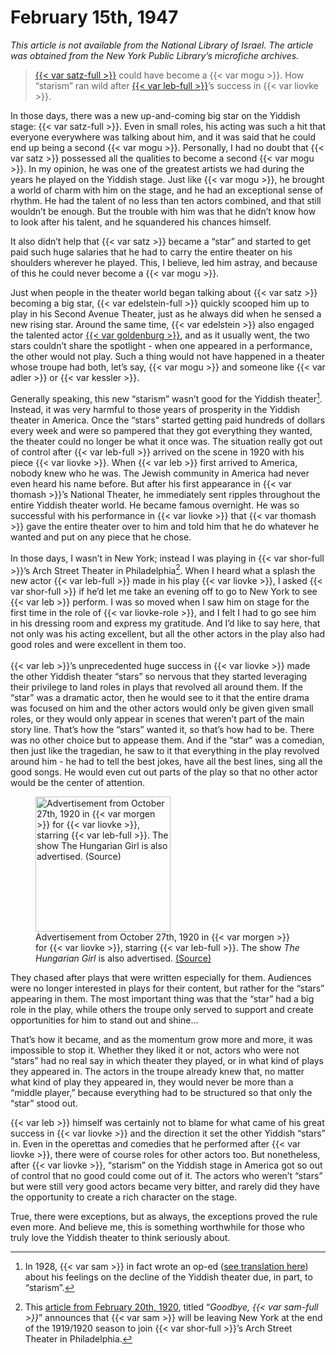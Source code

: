 # February 15th, 1947

_This article is not available from the National Library of Israel. The article was obtained from the New York Public Library's microfiche archives._

> [{{< var satz-full >}}](https://www.museumoffamilyhistory.com/yt/lex/S/satz-ludwig.htm) could have become a {{< var mogu >}}. How "starism" ran wild after [{{< var leb-full >}}](https://www.museumoffamilyhistory.com/yt/lex/L/lebedeff-aaron.htm)'s success in {{< var liovke >}}.

In those days, there was a new up-and-coming big star on the Yiddish stage: {{< var satz-full >}}. Even in small roles, his acting was such a hit that everyone everywhere was talking about him, and it was said that he could end up being a second {{< var mogu >}}. Personally, I had no doubt that {{< var satz >}} possessed all the qualities to become a second {{< var mogu >}}. In my opinion, he was one of the greatest artists we had during the years he played on the Yiddish stage. Just like {{< var mogu >}}, he brought a world of charm with him on the stage, and he had an exceptional sense of rhythm. He had the talent of no less than ten actors combined, and that still wouldn't be enough. But the trouble with him was that he didn't know how to look after his talent, and he squandered his chances himself.

It also didn't help that {{< var satz >}} became a "star" and started to get paid such huge salaries that he had to carry the entire theater on his shoulders wherever he played. This, I believe, led him astray, and because of this he could never become a {{< var mogu >}}. 

Just when people in the theater world began talking about {{< var satz >}} becoming a big star, {{< var edelstein-full >}} quickly scooped him up to play in his Second Avenue Theater, just as he always did when he sensed a new rising star. Around the same time, {{< var edelstein >}} also engaged the talented actor [{{< var goldenburg >}}](https://www.museumoffamilyhistory.com/yt/lex/G/goldenburg-samuel.htm), and as it usually went, the two stars couldn't share the spotlight - when one appeared in a performance, the other would not play. Such a thing would not have happened in a theater whose troupe had both, let's say, {{< var mogu >}} and someone like {{< var adler >}} or {{< var kessler >}}.


::: {layout-ncol=2}

Generally speaking, this new "starism" wasn't good for the Yiddish theater^[In 1928, {{< var sam >}} in fact wrote an op-ed ([see translation here](https://sjspielman.github.io/sam-kasten/articles/1928-04-13_der-tog.html)) about his feelings on the decline of the Yiddish theater due, in part, to "starism".]. Instead, it was very harmful to those years of prosperity in the Yiddish theater in America. Once the "stars" started getting paid hundreds of dollars every week and were so pampered that they got everything they wanted, the theater could no longer be what it once was. The situation really got out of control after {{< var leb-full >}} arrived on the scene in 1920 with his piece {{< var liovke >}}. When {{< var leb >}} first arrived to America, nobody knew who he was. The Jewish community in America had never even heard his name before. But after his first appearance in {{< var thomash >}}'s National Theater, he immediately sent ripples throughout the entire Yiddish theater world. He became famous overnight. He was so successful with his performance in {{< var liovke >}} that {{< var thomash >}} gave the entire theater over to him and told him that he do whatever he wanted and put on any piece that he chose.<br><br>
In those days, I wasn't in New York; instead I was playing in {{< var shor-full >}}'s Arch Street Theater in Philadelphia^[This [article from February 20th, 1920](https://www.nli.org.il/en/newspapers/frw/1920/02/20/01/article/35/), titled "_Goodbye, {{< var sam-full >}}_" announces that {{< var sam >}} will be leaving New York at the end of the 1919/1920 season to join {{< var shor-full >}}'s Arch Street Theater in Philadelphia.]. When I heard what a splash the new actor {{< var leb-full >}} made in his play {{< var liovke >}}, I asked {{< var shor-full >}} if he'd let me take an evening off to go to New York to see {{< var leb >}} perform. I was so moved when I saw him on stage for the first time in the role of {{< var liovke-role >}}, and I felt I had to go see him in his dressing room and express my gratitude. And I'd like to say here, that not only was his acting excellent, but all the other actors in the play also had good roles and were excellent in them too.<br><br>
{{< var leb >}}'s unprecedented huge success in {{< var liovke >}} made the other Yiddish theater "stars" so nervous that they started leveraging their privilege to land roles in plays that revolved all around them. If the "star" was a dramatic actor, then he would see to it that the entire drama was focused on him and the other actors would only be given given small roles, or they would only appear in scenes that weren't part of the main story line. That's how the "stars" wanted it, so that's how had to be. There was no other choice but to appease them. And if the "star" was a comedian, then just like the tragedian, he saw to it that everything in the play revolved around him - he had to tell the best jokes, have all the best lines, sing all the good songs. He would even cut out parts of the play so that no other actor would be the center of attention.

![Advertisement from October 27th, 1920 in {{< var morgen >}} for {{< var liovke >}}, starring {{< var leb-full >}}. The show _The Hungarian Girl_ is also advertised. [(Source)](https://www.nli.org.il/en/newspapers/tjm/1920/10/27/01/article/63.2)](../img/newspaper_clippings/1920-10-27_morgen.png){width="2.25in"}

:::


They chased after plays that were written especially for them. Audiences were no longer interested in plays for their content, but rather for the "stars" appearing in them. The most important thing was that the "star" had a big role in the play, while others the troupe only served to support and create opportunities for him to stand out and shine... 

That's how it became, and as the momentum grow more and more, it was impossible to stop it. Whether they liked it or not, actors who were not "stars" had no real say in which theater they played, or in what kind of plays they appeared in. The actors in the troupe already knew that, no matter what kind of play they appeared in, they would never be more than a "middle player," because everything had to be structured so that only the "star" stood out. 

{{< var leb >}} himself was certainly not to blame for what came of his great success in {{< var liovke >}} and the direction it set the other Yiddish "stars" in. Even in the operettas and comedies that he performed after {{< var liovke >}}, there were of course roles for other actors too. But nonetheless, after {{< var liovke >}}, "starism" on the Yiddish stage in America got so out of control that no good could come out of it. The actors who weren't "stars" but were still very good actors became very bitter, and rarely did they have the opportunity to create a rich character on the stage. 

True, there were exceptions, but as always, the exceptions proved the rule even more. And believe me, this is something worthwhile for those who truly love the Yiddish theater to think seriously about. 

